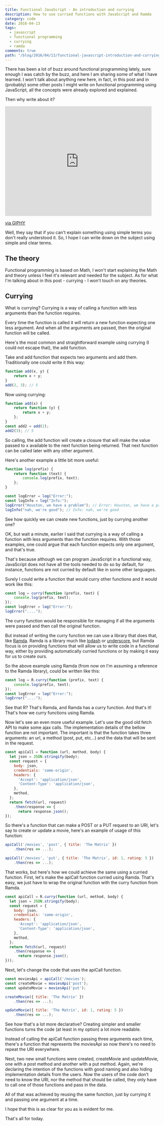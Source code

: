 ```yaml
---
title: Functional JavaScript - An introduction and currying
description: How to use curried functions with JavaScript and Ramda
category: code
date: 2016-04-13
tags:
  - javascript
  - functional programming
  - currying
  - ramda
comments: true
path: "/blog/2016/04/13/functional-javascript-introduction-and-currying"
---
```


There has been a lot of buzz around functional programming lately, sure enough I
was catch by the buzz, and here I am sharing some of what I have learned. I
won't talk about anything new here, in fact, in this post and in (probably) some
other posts I might write on functional programming using JavaScript, all the
concepts were already explored and explained.

Then why write about it?

<iframe
	src="https://giphy.com/embed/lYKvaJ8EQTzCU"
	width="480"
	height="358"
	frameBorder="0"
	class="giphy-embed"
	allowFullScreen
></iframe>
<p>
	<a href="https://giphy.com/gifs/jon-stewart-why-lYKvaJ8EQTzCU">via GIPHY</a>
</p>

Well, they say that if you can't explain something using simple terms you don't
really understood it. So, I hope I can write down on the subject using simple
and clear terms.

## The theory

Functional programming is based on Math, I won't start explaining the Math and
theory unless I feel it's relevant and needed for the subject. As for what I'm
talking about in this post - currying - I won't touch on any theories.

## Currying

What is currying? Currying is a way of calling a function with less arguments
than the function requires.

Every time the function is called it will return a new function expecting one
less argument. And when all the arguments are passed, then the original function
will be called.

Here's the most common and straightforward example using currying (I could not
escape that), the add function.

Take and add function that expects two arguments and add them. Traditionally one
could write it this way:

```javascript
function add(x, y) {
	return x + y;
}
add(2, 3); // 5
```

Now using currying:

```javascript
function add(x) {
	return function (y) {
		return x + y;
	};
}
const add2 = add(2);
add2(3); // 5
```

So calling, the add function will create a closure that will make the value
passed to x available to the next function being returned. That next function
can be called later with any other argument.

Here's another example a little bit more useful:

```javascript
function log(prefix) {
	return function (text) {
		console.log(prefix, text);
	};
}

const logError = log("Error:");
const logInfo = log("Info:");
logError("Houston, we have a problem"); // Error: Houston, we have a problem
logInfo("nah, we're good"); // Info: nah, we're good
```

See how quickly we can create new functions, just by currying another one?

OK, but wait a minute, earlier I said that currying is a way of calling a
function with less arguments than the function requires. With those examples,
one could argue that each function expects only one argument, and that's true.

That's because although we can program JavaScript in a functional way,
JavaScript does not have all the tools needed to do so by default, for instance,
functions are not curried by default like in some other languages.

Surely I could write a function that would curry other functions and it would
work like this:

```javascript
const log = curry(function (prefix, text) {
	console.log(prefix, text);
});
const logError = log("Error:");
logError("....");
```

The curry function would be responsible for managing if all the arguments were
passed and then call the original function.

But instead of writing the curry function we can use a library that does that,
like [Ramda](http://ramdajs.com/). Ramda is a library much like
[lodash](https://lodash.com/) or [underscore](http://underscorejs.org/), but
Ramda focus is on providing functions that will allow us to write code in a
functional way, either by providing automatically curried functions or by making
it easy for us to create ours.

So the above example using Ramda (from now on I'm assuming a reference to the
Ramda library), could be written like this:

```javascript
const log = R.curry(function (prefix, text) {
	console.log(prefix, text);
});
const logError = log("Error:");
logError("....");
```

See that R? That's Ramda, and Ramda has a curry function. And that's it! That's
how we curry functions using Ramda.

Now let's see an even more useful example. Let's use the good old fetch API to
make some ajax calls. The implementation details of the bellow function are not
important. The important is that the function takes three arguments: an url, a
method (post, put, etc...) and the data that will be sent in the request.

```javascript
const apiCall = function (url, method, body) {
  let json = JSON.stringify(body);
  const request = {
    body: json,
    credentials: 'same-origin',
    headers: {
      'Accept': 'application/json',
      'Content-Type': 'application/json',
    },
    method,
  };
  return fetch(url, request)
    .then(response => {
      return response.json();
});
```

So there's a function that can make a POST or a PUT request to an URI, let's say
to create or update a movie, here's an example of usage of this function:

```javascript
apiCall('/movies', 'post', { title: 'The Matrix' })
    .then(res => ...);

apiCall('/movies', 'put', { title: 'The Matrix', id: 1, rating: 5 })
    .then(res => ...);
```

That works, but here's how we could achieve the same using a curried function.
First, let's make the apiCall function curried using Ramda. That's easy, we just
have to wrap the original function with the curry function from Ramda.

```javascript
const apiCall = R.curry(function (url, method, body) {
  let json = JSON.stringify(body);
  const request = {
    body: json,
    credentials: 'same-origin',
    headers: {
      'Accept': 'application/json',
      'Content-Type': 'application/json',
    },
    method,
  };
  return fetch(url, request)
    .then(response => {
      return response.json();
}));
```

Next, let's change the code that uses the apiCall function.

```javascript
const moviesApi = apiCall('/movies');
const createMovie = moviesApi('post');
const updateMovie = moviesApi('put');

createMovie({ title: 'The Matrix' })
    .then(res => ...);

updateMovie({ title: 'The Matrix', id: 1, rating: 5 })
    .then(res => ...);
```

See how that's a lot more declarative? Creating simpler and smaller functions
turns the code (at least in my option) a lot more readable.

Instead of calling the apiCall function passing three arguments each time,
there's a function that represents the moviesApi so now there's no need to
repeat the URI everywhere.

Next, two new small functions were created, createMovie and updateMovie, one
with a post method and another with a put method. Again, we're declaring the
intention of the functions with good naming and also hiding implementation
details from the users. Now the users of the code don't need to know the URI,
nor the method that should be called, they only have to call one of those
functions and pass in the data.

All of that was achieved by reusing the same function, just by currying it and
passing one argument at a time.

I hope that this is as clear for you as is evident for me.

That's all for today.
